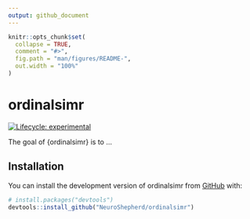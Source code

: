 ```yaml
---
output: github_document
---
```


<!-- README.md is generated from README.Rmd. Please edit that file -->

```r
knitr::opts_chunk$set(
  collapse = TRUE,
  comment = "#>",
  fig.path = "man/figures/README-",
  out.width = "100%"
)
```

# ordinalsimr

<!-- badges: start -->
[![Lifecycle: experimental](https://img.shields.io/badge/lifecycle-experimental-orange.svg)](https://lifecycle.r-lib.org/articles/stages.html#experimental)
<!-- badges: end -->

The goal of {ordinalsimr} is to ...

## Installation

You can install the development version of ordinalsimr from [GitHub](https://github.com/) with:

``` r
# install.packages("devtools")
devtools::install_github("NeuroShepherd/ordinalsimr")
```




